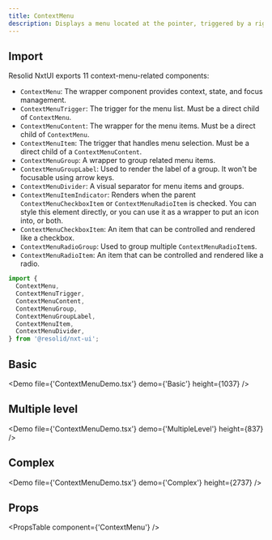 ```yaml
---
title: ContextMenu
description: Displays a menu located at the pointer, triggered by a right-click or a long-press.
---
```


## Import

Resolid NxtUI exports 11 context-menu-related components:

- `ContextMenu`: The wrapper component provides context, state, and focus management.
- `ContextMenuTrigger`: The trigger for the menu list. Must be a direct child of `ContextMenu`.
- `ContextMenuContent`: The wrapper for the menu items. Must be a direct child of `ContextMenu`.
- `ContextMenuItem`: The trigger that handles menu selection. Must be a direct child of a `ContextMenuContent`.
- `ContextMenuGroup`: A wrapper to group related menu items.
- `ContextMenuGroupLabel`: Used to render the label of a group. It won't be focusable using arrow keys.
- `ContextMenuDivider`: A visual separator for menu items and groups.
- `ContextMenuItemIndicator`: Renders when the parent `ContextMenuCheckboxItem` or `ContextMenuRadioItem` is checked. You can style this element directly, or you can use it as a wrapper to put an icon into, or both.
- `ContextMenuCheckboxItem`: An item that can be controlled and rendered like a checkbox.
- `ContextMenuRadioGroup`: Used to group multiple `ContextMenuRadioItem`s.
- `ContextMenuRadioItem`: An item that can be controlled and rendered like a radio.

```javascript
import {
  ContextMenu,
  ContextMenuTrigger,
  ContextMenuContent,
  ContextMenuGroup,
  ContextMenuGroupLabel,
  ContextMenuItem,
  ContextMenuDivider,
} from '@resolid/nxt-ui';
```

## Basic

<Demo file={'ContextMenuDemo.tsx'} demo={'Basic'} height={1037} />

## Multiple level

<Demo file={'ContextMenuDemo.tsx'} demo={'MultipleLevel'} height={837} />

## Complex

<Demo file={'ContextMenuDemo.tsx'} demo={'Complex'} height={2737} />

## Props

<PropsTable component={'ContextMenu'} />

